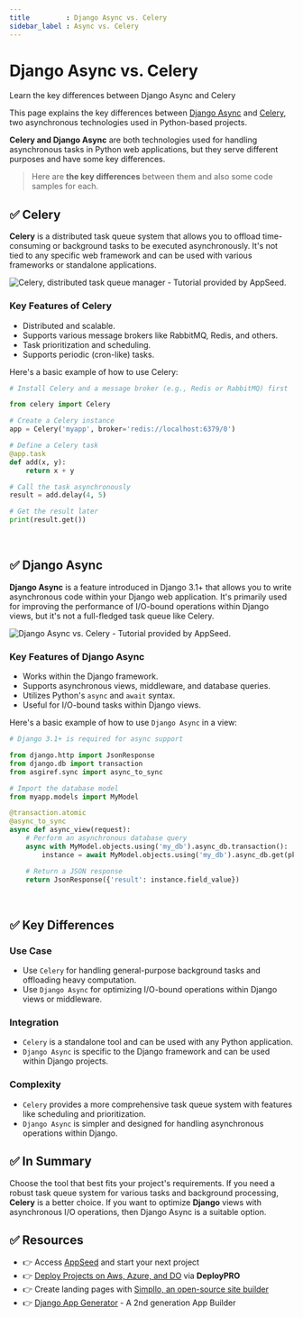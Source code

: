 ```yaml
---
title         : Django Async vs. Celery
sidebar_label : Async vs. Celery
---
```


# Django Async vs. Celery

<SubHeading>Learn the key differences between Django Async and Celery</SubHeading>

This page explains the key differences between [Django Async](https://docs.djangoproject.com/en/4.2/topics/async/) and [Celery](https://docs.celeryq.dev/en/stable/), 
two asynchronous technologies used in Python-based projects. 

**Celery and Django Async** are both technologies used for handling asynchronous tasks in Python web applications, but they serve different purposes and have some key differences. 

> Here are **the key differences** between them and also some code samples for each.

## ✅ **Celery**

**Celery** is a distributed task queue system that allows you to offload time-consuming or background tasks to be executed asynchronously. 
It's not tied to any specific web framework and can be used with various frameworks or standalone applications.

![Celery, distributed task queue manager - Tutorial provided by AppSeed.](https://github-production-user-asset-6210df.s3.amazonaws.com/51070104/268673174-b1b52623-c517-4156-b2a8-c6cea9f69733.jpg) 

### **Key Features of Celery**

- Distributed and scalable.
- Supports various message brokers like RabbitMQ, Redis, and others.
- Task prioritization and scheduling.
- Supports periodic (cron-like) tasks.

Here's a basic example of how to use Celery:

```python
# Install Celery and a message broker (e.g., Redis or RabbitMQ) first

from celery import Celery

# Create a Celery instance
app = Celery('myapp', broker='redis://localhost:6379/0')

# Define a Celery task
@app.task
def add(x, y):
    return x + y

# Call the task asynchronously
result = add.delay(4, 5)

# Get the result later
print(result.get())
```

<br />

## ✅ **Django Async**

**Django Async** is a feature introduced in Django 3.1+ that allows you to write asynchronous code within your Django web application. 
It's primarily used for improving the performance of I/O-bound operations within Django views, but it's not a full-fledged task queue like Celery.

![Django Async vs. Celery - Tutorial provided by AppSeed.](https://github-production-user-asset-6210df.s3.amazonaws.com/51070104/268675023-54ea4ace-a8ad-442b-9b43-2ba12a6403ba.jpg)

### **Key Features of Django Async**

- Works within the Django framework.
- Supports asynchronous views, middleware, and database queries.
- Utilizes Python's `async` and `await` syntax.
- Useful for I/O-bound tasks within Django views.

Here's a basic example of how to use `Django Async` in a view:

```python
# Django 3.1+ is required for async support

from django.http import JsonResponse
from django.db import transaction
from asgiref.sync import async_to_sync

# Import the database model
from myapp.models import MyModel

@transaction.atomic
@async_to_sync
async def async_view(request):
    # Perform an asynchronous database query
    async with MyModel.objects.using('my_db').async_db.transaction():
        instance = await MyModel.objects.using('my_db').async_db.get(pk=1)

    # Return a JSON response
    return JsonResponse({'result': instance.field_value})
```

<br />

## ✅ **Key Differences**

### **Use Case**

- Use `Celery` for handling general-purpose background tasks and offloading heavy computation.
- Use `Django Async` for optimizing I/O-bound operations within Django views or middleware.

### **Integration**
   
- `Celery` is a standalone tool and can be used with any Python application.
- `Django Async` is specific to the Django framework and can be used within Django projects.

### **Complexity**

- `Celery` provides a more comprehensive task queue system with features like scheduling and prioritization.
- `Django Async` is simpler and designed for handling asynchronous operations within Django.

## ✅ In Summary

Choose the tool that best fits your project's requirements. If you need a robust task queue system for various tasks and background processing, **Celery** is a better choice. 
If you want to optimize **Django** views with asynchronous I/O operations, then Django Async is a suitable option.

## ✅ Resources 

- 👉 Access [AppSeed](https://appseed.us/) and start your next project
- 👉 [Deploy Projects on Aws, Azure, and DO](https://www.docs.deploypro.dev/) via **DeployPRO**
- 👉 Create landing pages with [Simpllo, an open-source site builder](https://www.simpllo.com/)
- 👉 [Django App Generator](https://app-generator.dev/django/) - A 2nd generation App Builder
